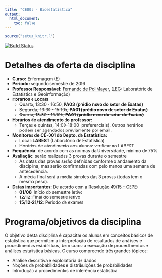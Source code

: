 ```yaml
---
title: "CE001 - Bioestatística"
output:
  html_document:
    toc: false
---
```


```r
source("setup_knitr.R")
```

[![Build Status](https://travis-ci.org/fernandomayer/ce001e-2016-2.svg)](https://travis-ci.org/fernandomayer/ce001e-2016-2)

<!-- <div class="alert alert-danger" role="alert"> -->
<!-- **ATENÇÃO!** -->

<!-- - Não haverá aula no dia 05/10 devido ao [EVINCI](http://www.prppg.ufpr.br/evinci_einti) -->

<!-- </div> -->

# Detalhes da oferta da disciplina

- **Curso:** Enfermagem (E)
- **Período:** segundo semestre de 2016
- **Professor Responsável:** [Fernando de Pol Mayer][], ([LEG][]:
  Laboratório de Estatística e Geoinformação)
- **Horários e Locais:**
    - Quarta, 13:30 - 16:50, **PA03 (prédio novo do setor de Exatas)**
    - ~~Segunda, 13:30 - 15:10h, **PA01 (prédio novo do setor de Exatas)**~~
    - ~~Quarta, 13:30 - 15:10h, **PA01 (prédio novo do setor de Exatas)**~~
- **Horários de atendimento do professor:**
    - Terças e quintas, 14:00-18:00 (preferenciais). Outros horários
      podem ser agendados previamente por email.
- **Monitores de CE-001 do Depto. de Estatística:**
    - Local: **LABEST** (Laboratório de Estatística)
    - Horários de atendimento aos alunos: verificar no LABEST
- **Frequência**: de acordo com as normas da Universidade, mínimo de 75%
- **Avaliação**: serão realizadas 3 provas durante o semestre
    - As datas das provas serão definidas conforme o andamento da
      disciplina, mas serão confirmadas com pelo menos uma semana de
      antecedência.
    - A média final será a média simples das 3 provas (todas tem o mesmo
      peso).
- **Datas importantes:** De acordo com a [Resolução 49/15 - CEPE][]:
    - **01/08**: Início do semestre letivo
    - **12/12**: Final do semestre letivo
    - **15/12-21/12**: Período de exames

# Programa/objetivos da disciplina

O objetivo desta disciplina é capacitar os alunos em conceitos básicos
de estatística que permitam a interpretação de resultados de análises e
procedimentos estatísticos, bem como a execução de procedimentos e
análises estatística básicas. O curso compreende três grandes tópicos:

- Análise descritiva e exploratória de dados
- Noções de probabilidades e distribuições de probabilidades
- Introdução à procedimentos de inferência estatística

<!-- - **Avaliação**: sabatinas, aplicadas ao final de um módulo da disciplina -->
<!--     - As sabatinas são provas menores, e com conteúdo específico -->
<!--     - O número de sabatinas em um semestre pode variar conforme o -->
<!--       andamento da disciplina (geralmente entre 6 e 10) -->
<!--     - As datas das sabtinas serão definidas durante o semestre, e sempre -->
<!--       será avisado com antecedência -->
<!--     - A média final será a média das 75% maiores notas (as 25% menores -->
<!--       notas serão descartadas) -->
<!--     - **Importante**: nas sabatinas não há segunda chamada. Ao perder -->
<!--       uma sabatina, a nota é 0, e automaticamente estará dentro das 25% -->
<!--       menores notas que serão excluídas para o cálculo da média final -->

<!-- links -->

[Fernando de Pol Mayer]: https://fernandomayer.github.io
[LEG]: http://www.leg.ufpr.br
[Resolução 49/15 - CEPE]: http://www.ufpr.br/soc/descarregar_arquivo.php?cod=1064

